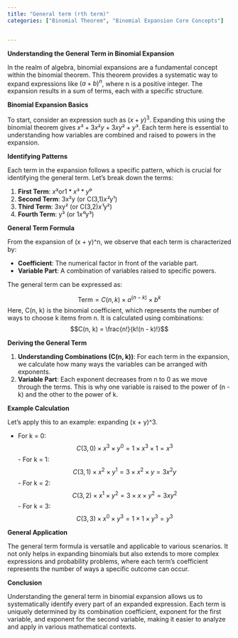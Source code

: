 ```yaml
---
title: "General term (rth term)"
categories: ["Binomial Theorem", "Binomial Expansion Core Concepts"]


---
```





**Understanding the General Term in Binomial Expansion**

In the realm of algebra, binomial expansions are a fundamental concept within the binomial theorem. This theorem provides a systematic way to expand expressions like $(a + b)^n$, where n is a positive integer. The expansion results in a sum of terms, each with a specific structure.

**Binomial Expansion Basics**

To start, consider an expression such as $(x + y)^3$. Expanding this using the binomial theorem gives $x³ + 3x²y + 3xy² + y³$. Each term here is essential to understanding how variables are combined and raised to powers in the expansion.

**Identifying Patterns**

Each term in the expansion follows a specific pattern, which is crucial for identifying the general term. Let's break down the terms:

1. **First Term**: $x³$or$1*x³*y⁰$
2. **Second Term**: 3x²y (or C(3,1)*x²*y¹)
3. **Third Term**: 3xy² (or C(3,2)*x¹*y²)
4. **Fourth Term**: y³ (or 1*x⁰*y³)

**General Term Formula**

From the expansion of (x + y)^n, we observe that each term is characterized by:

- **Coefficient**: The numerical factor in front of the variable part.
- **Variable Part**: A combination of variables raised to specific powers.

The general term can be expressed as:

$$\text{Term} = C(n, k) \times a^{(n - k)} \times b^k$$Here, C(n, k) is the binomial coefficient, which represents the number of ways to choose k items from n. It is calculated using combinations:$$C(n, k) = \frac{n!}{k!(n - k)!}$$

**Deriving the General Term**

1. **Understanding Combinations (C(n, k))**: For each term in the expansion, we calculate how many ways the variables can be arranged with exponents.
2. **Variable Part**: Each exponent decreases from n to 0 as we move through the terms. This is why one variable is raised to the power of (n - k) and the other to the power of k.

**Example Calculation**

Let's apply this to an example: expanding (x + y)^3.

- For k = 0:
  $$C(3, 0) \times x^{3} \times y^{0} = 1 \times x^3 \times 1 = x^3$$- For k = 1:$$C(3, 1) \times x^{2} \times y^{1} = 3 \times x^2 \times y = 3x^2y$$- For k = 2:$$C(3, 2) \times x^{1} \times y^{2} = 3 \times x \times y^2 = 3xy^2$$- For k = 3:$$C(3, 3) \times x^{0} \times y^{3} = 1 \times 1 \times y^3 = y^3$$

**General Application**

The general term formula is versatile and applicable to various scenarios. It not only helps in expanding binomials but also extends to more complex expressions and probability problems, where each term's coefficient represents the number of ways a specific outcome can occur.

**Conclusion**

Understanding the general term in binomial expansion allows us to systematically identify every part of an expanded expression. Each term is uniquely determined by its combination coefficient, exponent for the first variable, and exponent for the second variable, making it easier to analyze and apply in various mathematical contexts.